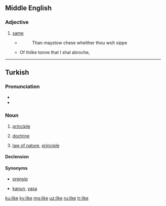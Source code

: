{{also|İlke}}
==Middle English==

===Adjective===
{{head|enm|adjective}}

# [[same]]
#* {{quote-web|date=2011-07-20|author=Geoffrey Chaucer|site=Librarius|title=[http://www.librarius.com/canttran/wftltrfs.htm The Wife Of Bath's Prologue]
|accessdate=2016-10-4}}
#*: Than maystow chese wheither thou wolt sippe
#* Of thilke tonne that I shal abroche,
----

==Turkish==

===Pronunciation===
* {{IPA|[il.ˈce]|lang=tr}}
* {{hyphenation|il|ke|lang=tr}}

===Noun===
{{tr-noun|yi|ler}}

# [[principle]]
# {{lb|tr|philosophy}} [[doctrine]]
# {{lb|tr|physics}} [[law of nature]], [[principle]]

====Declension====
{{tr-noun-v|e|d|pred=-|poss=+}}

====Synonyms====
* [[prensip]]
* {{sense|physics}} [[kanun]], [[yasa]]

[[ku:ilke]]
[[ky:ilke]]
[[mg:ilke]]
[[uz:ilke]]
[[ru:ilke]]
[[tr:ilke]]